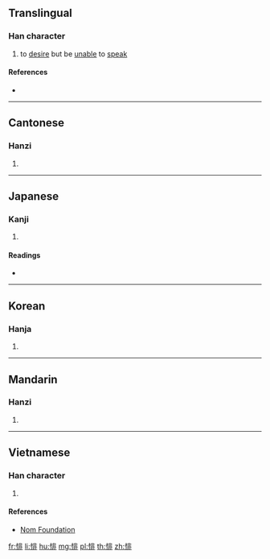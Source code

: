 ==Translingual==

===Han character===
{{Han char|rn=61|rad=心|as=08|sn=11|four=91011|canj=PLMY|ids=⿰忄非}}

# to [[desire]] but be [[unable]] to [[speak]]

====References====
* {{Han ref|kx=0388.360|dkj=10719|dj=0721.280|hdz=42314.130|uh=60B1|ud=24753|bh=D55E|bd=54622}}

----

==Cantonese==

===Hanzi===
{{yue-hanzi|jyut=[[fei2]]|y=fei2}}

# {{defn|lang=yue|sort=心08}}

----

==Japanese==

===Kanji===
{{ja-kanji|grade=|rs=心08}}

# {{defn|lang=ja|sort=心08}}

====Readings====
* {{ja-readings|on=[[ひ]] (hi)|kun=[[いいなやむ]] (iinayamu)}}

----

==Korean==

===Hanja===
{{ko-hanja|hangeul=비|eumhun=|rv=bi|mr=pi|y=pi}}

# {{defn|lang=ko|sort=心08}}

----

==Mandarin==

===Hanzi===
{{cmn-hanzi|pin=[[fěi]] ([[fei3]])|wg=fei<sup>3</sup>}}

# {{defn|lang=cmn|sort=心08}}

----

==Vietnamese==

===Han character===
{{vi-readings|rs=心08|hanviet=phỉ}}

# {{defn|lang=vi|sort=心08}}

====References====
* [http://nomfoundation.org/common/nom_details.php?codepoint=60b1 Nom Foundation]

[[fr:悱]]
[[li:悱]]
[[hu:悱]]
[[mg:悱]]
[[pl:悱]]
[[th:悱]]
[[zh:悱]]